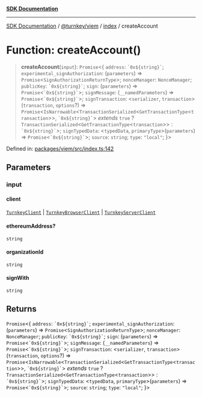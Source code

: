 [**SDK Documentation**](../../../../README.mdx)

***

[SDK Documentation](../../../../packages.mdx) / [@turnkey/viem](../../README.mdx) / [index](../README.mdx) / createAccount

# Function: createAccount()

> **createAccount**(`input`): `Promise`\<\{ `address`: `` `0x${string}` ``; `experimental_signAuthorization`: (`parameters`) => `Promise`\<`SignAuthorizationReturnType`\>; `nonceManager`: `NonceManager`; `publicKey`: `` `0x${string}` ``; `sign`: (`parameters`) => `Promise`\<`` `0x${string}` ``\>; `signMessage`: (`__namedParameters`) => `Promise`\<`` `0x${string}` ``\>; `signTransaction`: \<`serializer`, `transaction`\>(`transaction`, `options`?) => `Promise`\<`IsNarrowable`\<`TransactionSerialized`\<`GetTransactionType`\<`transaction`\>\>, `` `0x${string}` ``\> *extends* `true` ? `TransactionSerialized`\<`GetTransactionType`\<`transaction`\>\> : `` `0x${string}` ``\>; `signTypedData`: \<`typedData`, `primaryType`\>(`parameters`) => `Promise`\<`` `0x${string}` ``\>; `source`: `string`; `type`: `"local"`; \}\>

Defined in: [packages/viem/src/index.ts:142](https://github.com/tkhq/sdk/blob/fd49bfe86475c8603b3eb385aa101efa36fa32fc/packages/viem/src/index.ts#L142)

## Parameters

### input

#### client

[`TurnkeyClient`](../../../http/index/classes/TurnkeyClient.mdx) \| [`TurnkeyBrowserClient`](../../../sdk-browser/index/classes/TurnkeyBrowserClient.mdx) \| [`TurnkeyServerClient`](../../../sdk-server/index/classes/TurnkeyServerClient.mdx)

#### ethereumAddress?

`string`

#### organizationId

`string`

#### signWith

`string`

## Returns

`Promise`\<\{ `address`: `` `0x${string}` ``; `experimental_signAuthorization`: (`parameters`) => `Promise`\<`SignAuthorizationReturnType`\>; `nonceManager`: `NonceManager`; `publicKey`: `` `0x${string}` ``; `sign`: (`parameters`) => `Promise`\<`` `0x${string}` ``\>; `signMessage`: (`__namedParameters`) => `Promise`\<`` `0x${string}` ``\>; `signTransaction`: \<`serializer`, `transaction`\>(`transaction`, `options`?) => `Promise`\<`IsNarrowable`\<`TransactionSerialized`\<`GetTransactionType`\<`transaction`\>\>, `` `0x${string}` ``\> *extends* `true` ? `TransactionSerialized`\<`GetTransactionType`\<`transaction`\>\> : `` `0x${string}` ``\>; `signTypedData`: \<`typedData`, `primaryType`\>(`parameters`) => `Promise`\<`` `0x${string}` ``\>; `source`: `string`; `type`: `"local"`; \}\>
